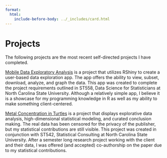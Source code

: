 ```yaml
---
format:
  html:
    include-before-body: ../_includes/card.html
---
```



<div id="page-content">
<h1> Projects </h1>
The following projects are the most recent self-directed projects I have completed. 

[Mobile Data Exploratory Analysis](mobiledata.html) is a project that utilizes RShiny to create a user-based data exploration app. The app offers the ability to view, subset, download, analyze, and graph the data. This app was created to complete the project requirements outlined in ST558, Data Science for Statisticians at North Carolina State University. Although a relatively simple app, I believe it is a showcase for my programming knowledge in R as well as my ability to make something client-centered.

[Metal Concentration in Turtles](turtles.html) is a project that displays explorative data analysis, high-dimensional statistical modeling, and curated conclusion making. The real data has been censored for the privacy of the publisher, but my statistical contributions are still visible. This project was created in conjunction with ST542, Statistical Consulting at North Carolina State University. After a semester long research project working with the client and their data, I was offered (and accepted) co-authorship on the paper due to my statistical contributions.
</div>